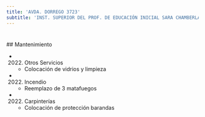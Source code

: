 ```yaml
---
title: 'AVDA. DORREGO 3723'
subtitle: 'INST. SUPERIOR DEL PROF. DE EDUCACIÓN INICIAL SARA CHAMBERLAIN DE ECCLESTON - JIC MITRE'
---
```


#


 ## Mantenimiento

*  (2022) Otros Servicios 
    + Colocación de vidrios y limpieza

*  (2022) Incendio 
    + Reemplazo de 3 matafuegos

*  (2022) Carpinterías 
    + Colocación de protección barandas



